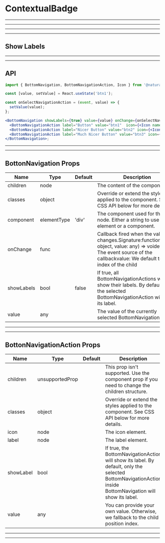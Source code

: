 
# ContextualBadge

---
---
---
---

## Show Labels

<Provider theme={themes.natura.light}>
  <ComponentWithLabel componentList={showLabels} />
</Provider>

---
---

## API

```jsx highlight-line="2"
import { BottomNavigation, BottomNavigationAction, Icon } from '@naturacosmeticos/natds-web';

const [value, setValue] = React.useState('btn1');

const onSelectNavigationAction = (event, value) => {
  setValue(value);
};

<BottomNavigation showLabels={true} value={value} onChange={onSelectNavigationAction}>
  <BottomNavigationAction label="Button" value="btn1"  icon={<Icon name="filled-alert-cancel" size="tiny" />} />
  <BottomNavigationAction label="Nicer Button" value="btn2" icon={<Icon name="filled-alert-check" size="tiny" />} />
  <BottomNavigationAction label="Much Nicer Button" value="btn3" icon={<Icon name="filled-media-play" size="tiny" />} />
</BottomNavigation>;
```

---
---

## BottonNavigation Props

|Name|Type|Default|Description|
|--- |--- |--- |--- |
|children|node||The content of the component.|
|classes|object||Override or extend the styles applied to the component. See CSS API below for more details.|
|component|elementType|'div'|The component used for the root node. Either a string to use a DOM element or a component.|
|onChange|func||Callback fired when the value changes.Signature:function(event: object, value: any) => voidevent: The event source of the callbackvalue: We default to the index of the child|
|showLabels|bool|false|If true, all BottomNavigationActions will show their labels. By default, only the selected BottomNavigationAction will show its label.|
|value|any||The value of the currently selected BottomNavigationAction.|

---
---

## BottonNavigationAction Props

|Name|Type|Default|Description|
|--- |--- |--- |--- |
|children|unsupportedProp||This prop isn't supported. Use the component prop if you need to change the children structure.|
|classes|object||Override or extend the styles applied to the component. See CSS API below for more details.|
|icon|node||The icon element.|
|label|node||The label element.|
|showLabel|bool||If true, the BottomNavigationAction will show its label. By default, only the selected BottomNavigationAction inside BottomNavigation will show its label.|
|value|any||You can provide your own value. Otherwise, we fallback to the child position index.|

---
---
